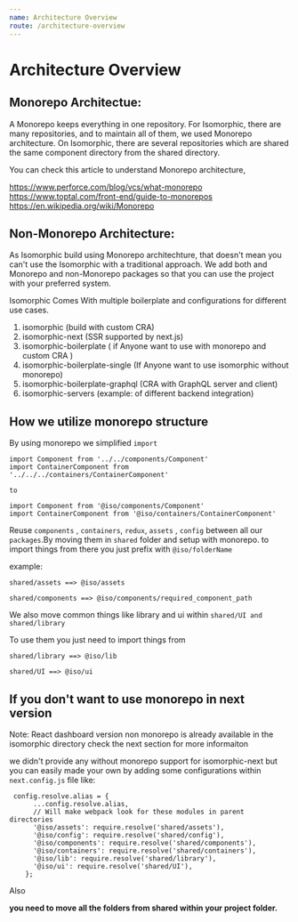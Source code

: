 ```yaml
---
name: Architecture Overview
route: /architecture-overview
---
```


# Architecture Overview

## Monorepo Architectue:

A Monorepo keeps everything in one repository. For Isomorphic, there are many repositories, and to maintain all of them, we used Monorepo architecture. On Isomorphic, there are several repositories which are shared the same component directory from the shared directory.

You can check this article to understand Monorepo architecture,

https://www.perforce.com/blog/vcs/what-monorepo
https://www.toptal.com/front-end/guide-to-monorepos
https://en.wikipedia.org/wiki/Monorepo

## Non-Monorepo Architecture:

As Isomorphic build using Monorepo architechture, that doesn't mean you can't use the Isomorphic with a traditional approach. We add both and Monorepo and non-Monorepo packages so that you can use the project with your preferred system.


Isomorphic Comes With multiple boilerplate and configurations for different use cases.

1. isomorphic (build with custom CRA)
2. isomorphic-next (SSR supported by next.js)
3. isomorphic-boilerplate ( if Anyone want to use with monorepo and custom CRA )
4. isomorphic-boilerplate-single (If Anyone want to use isomorphic without monorepo)
5. isomorphic-boilerplate-graphql (CRA with GraphQL server and client)
6. isomorphic-servers (example: of different backend integration)

## How we utilize monorepo structure
By using monorepo we simplified `import`

```
import Component from '../../components/Component'
import ContainerComponent from '../../../containers/ContainerComponent'

to

import Component from '@iso/components/Component'
import ContainerComponent from '@iso/containers/ContainerComponent'
```

Reuse `components` , `containers`, `redux`, `assets` , `config` between all our `packages`.By moving them in `shared` folder and setup with monorepo. to import things from there you just prefix with `@iso/folderName`

example:

```
shared/assets ==> @iso/assets

shared/components ==> @iso/components/required_component_path
```

We also move common things like library and ui within `shared/UI and shared/library`

To use them you just need to import things from

```
shared/library ==> @iso/lib

shared/UI ==> @iso/ui
```

## If you don't want to use monorepo in next version

Note: React dashboard version non monorepo is already available in the isomorphic directory check the next section for more informaiton

we didn't provide any without monorepo support for isomorphic-next but you can easily made your own by adding some configurations within `next.config.js` file like:

```
 config.resolve.alias = {
      ...config.resolve.alias,
      // Will make webpack look for these modules in parent directories
      '@iso/assets': require.resolve('shared/assets'),
      '@iso/config': require.resolve('shared/config'),
      '@iso/components': require.resolve('shared/components'),
      '@iso/containers': require.resolve('shared/containers'),
      '@iso/lib': require.resolve('shared/library'),
      '@iso/ui': require.resolve('shared/UI'),
    };
```

Also

**you need to move all the folders from shared within your project folder.**



